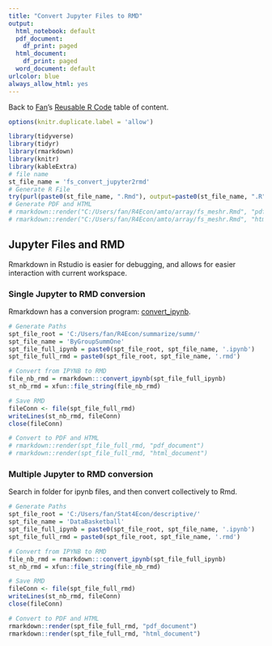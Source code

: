```yaml
---
title: "Convert Jupyter Files to RMD"
output:
  html_notebook: default
  pdf_document:
    df_print: paged
  html_document:
    df_print: paged
  word_document: default
urlcolor: blue
always_allow_html: yes
---
```


Back to [Fan](https://fanwangecon.github.io)'s [Reusable R Code](https://fanwangecon.github.io/R4Econ/) table of content.

```r
options(knitr.duplicate.label = 'allow')
```
```r
library(tidyverse)
library(tidyr)
library(rmarkdown)
library(knitr)
library(kableExtra)
# file name
st_file_name = 'fs_convert_jupyter2rmd'
# Generate R File
try(purl(paste0(st_file_name, ".Rmd"), output=paste0(st_file_name, ".R"), documentation = 2))
# Generate PDF and HTML
# rmarkdown::render("C:/Users/fan/R4Econ/amto/array/fs_meshr.Rmd", "pdf_document")
# rmarkdown::render("C:/Users/fan/R4Econ/amto/array/fs_meshr.Rmd", "html_document")
```

## Jupyter Files and RMD

Rmarkdown in Rstudio is easier for debugging, and allows for easier interaction with current workspace.

### Single Jupyter to RMD conversion

Rmarkdown has a conversion program: [convert_ipynb](https://rmarkdown.rstudio.com/docs/reference/convert_ipynb.html).

```r
# Generate Paths
spt_file_root = 'C:/Users/fan/R4Econ/summarize/summ/'
spt_file_name = 'ByGroupSummOne'
spt_file_full_ipynb = paste0(spt_file_root, spt_file_name, '.ipynb')
spt_file_full_rmd = paste0(spt_file_root, spt_file_name, '.rmd')

# Convert from IPYNB to RMD
file_nb_rmd = rmarkdown:::convert_ipynb(spt_file_full_ipynb)
st_nb_rmd = xfun::file_string(file_nb_rmd)

# Save RMD
fileConn <- file(spt_file_full_rmd)
writeLines(st_nb_rmd, fileConn)
close(fileConn)

# Convert to PDF and HTML
# rmarkdown::render(spt_file_full_rmd, "pdf_document")
# rmarkdown::render(spt_file_full_rmd, "html_document")
```

### Multiple Jupyter to RMD conversion

Search in folder for ipynb files, and then convert collectively to Rmd.

```r
# Generate Paths
spt_file_root = 'C:/Users/fan/Stat4Econ/descriptive/'
spt_file_name = 'DataBasketball'
spt_file_full_ipynb = paste0(spt_file_root, spt_file_name, '.ipynb')
spt_file_full_rmd = paste0(spt_file_root, spt_file_name, '.rmd')

# Convert from IPYNB to RMD
file_nb_rmd = rmarkdown:::convert_ipynb(spt_file_full_ipynb)
st_nb_rmd = xfun::file_string(file_nb_rmd)

# Save RMD
fileConn <- file(spt_file_full_rmd)
writeLines(st_nb_rmd, fileConn)
close(fileConn)

# Convert to PDF and HTML
rmarkdown::render(spt_file_full_rmd, "pdf_document")
rmarkdown::render(spt_file_full_rmd, "html_document")
```
